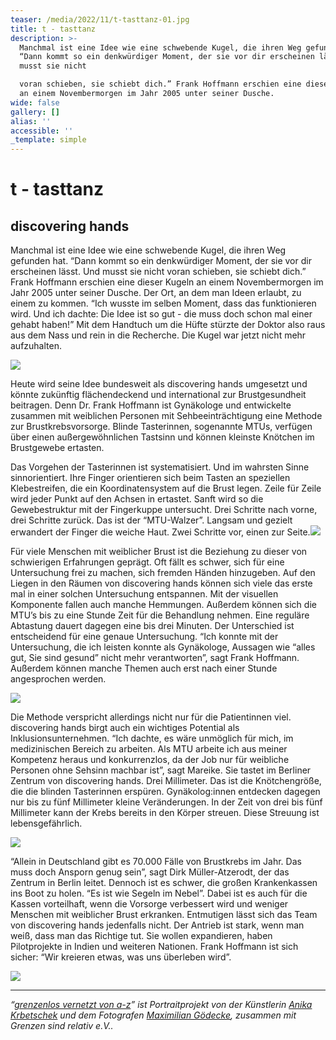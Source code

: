 ```yaml
---
teaser: /media/2022/11/t-tasttanz-01.jpg
title: t - tasttanz
description: >-
  Manchmal ist eine Idee wie eine schwebende Kugel, die ihren Weg gefunden hat.
  “Dann kommt so ein denkwürdiger Moment, der sie vor dir erscheinen lässt. Und
  musst sie nicht

  voran schieben, sie schiebt dich.” Frank Hoffmann erschien eine dieser Kugeln
  an einem Novembermorgen im Jahr 2005 unter seiner Dusche.
wide: false
gallery: []
alias: ''
accessible: ''
_template: simple
---
```


# t - tasttanz

## discovering hands

Manchmal ist eine Idee wie eine schwebende Kugel, die ihren Weg gefunden hat. “Dann kommt so ein denkwürdiger Moment, der sie vor dir erscheinen lässt. Und musst sie nicht voran schieben, sie schiebt dich.” Frank Hoffmann erschien eine dieser Kugeln an einem Novembermorgen im Jahr 2005 unter seiner Dusche. Der Ort, an dem man Ideen erlaubt, zu einem zu kommen. “Ich wusste im selben Moment, dass das funktionieren wird. Und ich dachte: Die Idee ist so gut - die muss doch schon mal einer gehabt haben!” Mit dem Handtuch um die Hüfte stürzte der Doktor also raus aus dem Nass und rein in die Recherche. Die Kugel war jetzt nicht mehr aufzuhalten.

![](/media/2022/11/01-1.jpg)

Heute wird seine Idee bundesweit als discovering hands umgesetzt und könnte zukünftig flächendeckend und international zur Brustgesundheit beitragen. Denn Dr. Frank Hoffmann ist Gynäkologe und entwickelte zusammen mit weiblichen Personen mit Sehbeeinträchtigung eine Methode zur Brustkrebsvorsorge. Blinde Tasterinnen, sogenannte MTUs, verfügen über einen außergewöhnlichen Tastsinn und können kleinste Knötchen im Brustgewebe ertasten.

Das Vorgehen der Tasterinnen ist systematisiert. Und im wahrsten Sinne sinnorientiert. Ihre Finger orientieren sich beim Tasten an speziellen Klebestreifen, die ein Koordinatensystem auf die Brust legen. Zeile für Zeile wird jeder Punkt auf den Achsen in ertastet. Sanft wird so die Gewebestruktur mit der Fingerkuppe untersucht. Drei Schritte nach vorne, drei Schritte zurück. Das ist der “MTU-Walzer”. Langsam und gezielt erwandert der Finger die weiche Haut. Zwei Schritte vor, einen zur Seite.![](/media/2022/11/02-1.jpg)

Für viele Menschen mit weiblicher Brust ist die Beziehung zu dieser von schwierigen Erfahrungen geprägt. Oft fällt es schwer, sich für eine Untersuchung frei zu machen, sich fremden Händen hinzugeben. Auf den Liegen in den Räumen von discovering hands können sich viele das erste mal in einer solchen Untersuchung entspannen. Mit der visuellen Komponente fallen auch manche Hemmungen. Außerdem können sich die MTU’s bis zu eine Stunde Zeit für die Behandlung nehmen. Eine reguläre Abtastung dauert dagegen eine bis drei Minuten. Der Unterschied ist entscheidend für eine genaue Untersuchung. “Ich konnte mit der Untersuchung, die ich leisten konnte als Gynäkologe, Aussagen wie “alles gut, Sie sind gesund” nicht mehr verantworten”, sagt Frank Hoffmann. Außerdem können manche Themen auch erst nach einer Stunde angesprochen werden.

![](/media/2022/11/03-1.jpg)

Die Methode verspricht allerdings nicht nur für die Patientinnen viel. discovering hands birgt auch ein wichtiges Potential als Inklusionsunternehmen. “Ich dachte, es wäre unmöglich für mich, im medizinischen Bereich zu arbeiten. Als MTU arbeite ich aus meiner Kompetenz heraus und konkurrenzlos, da der Job nur für weibliche Personen ohne Sehsinn machbar ist”, sagt Mareike. Sie tastet im Berliner Zentrum von discovering hands. Drei Millimeter. Das ist die Knötchengröße, die die blinden Tasterinnen erspüren. Gynäkolog:innen entdecken dagegen nur bis zu fünf Millimeter kleine Veränderungen. In der Zeit von drei bis fünf Millimeter kann der Krebs bereits in den Körper streuen. Diese Streuung ist lebensgefährlich.

![](/media/2022/11/04.jpg)

“Allein in Deutschland gibt es 70.000 Fälle von Brustkrebs im Jahr. Das muss doch Ansporn genug sein”, sagt Dirk Müller-Atzerodt, der das Zentrum in Berlin leitet. Dennoch ist es schwer, die großen Krankenkassen ins Boot zu holen. “Es ist wie Segeln im Nebel”. Dabei ist es auch für die Kassen vorteilhaft, wenn die Vorsorge verbessert wird und weniger Menschen mit weiblicher Brust erkranken. Entmutigen lässt sich das Team von discovering hands jedenfalls nicht. Der Antrieb ist stark, wenn man weiß, dass man das Richtige tut. Sie wollen expandieren, haben Pilotprojekte in Indien und weiteren Nationen. Frank Hoffmann ist sich sicher: “Wir kreieren etwas, was uns überleben wird”.

![](/media/2022/11/05.jpg)

***

_“_[_grenzenlos vernetzt von a-z_](https://www.grenzensindrelativ.de/aktivitaeten/gsr-medienportal/grenzenlos-vernetzt/grenzenlos-vernetzt)_” ist Portraitprojekt von der Künstlerin_ [_Anika Krbetschek_](https://www.grenzensindrelativ.de/aktivitaeten/gsr-medienportal/grenzenlos-vernetzt/www.anikakrb.com) _und dem Fotografen_ [_Maximilian Gödecke_](https://www.grenzensindrelativ.de/aktivitaeten/gsr-medienportal/grenzenlos-vernetzt/www.max-goedecke.de)_, zusammen mit Grenzen sind relativ e.V.._
